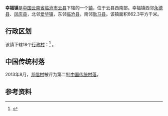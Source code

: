 {{中国乡级行政区|53/09/22/106/000}}

'''幸福镇'''是[[中国|中国]][[云南省|云南省]][[临沧市|临沧市]][[云县|云县]]下辖的一个[[镇_(中华人民共和国)|镇]]，位于云县西南部。幸福镇西邻[[永德县|永德县]]、[[凤庆县|凤庆县]]，北邻[[爱华镇|爱华镇]]，东邻[[临沧县|临沧县]]，南邻[[耿马县|耿马县]]。该镇面积662.3平方千米。

==行政区划==
该镇下辖18个[[行政村|行政村]]：<ref>{{PRC admin/ref sgc|53/09/22/106/000}}</ref>
{{PRC admin/children|53/09/22/106/000}}。

==中国传统村落==
2013年8月，[[邦信村|邦信村]]被评为第二批[[中国传统村落|中国传统村落]]。

== 参考资料 ==
{{reflist}}

{{PRC admin/navcat|53/09/22/106/000}}